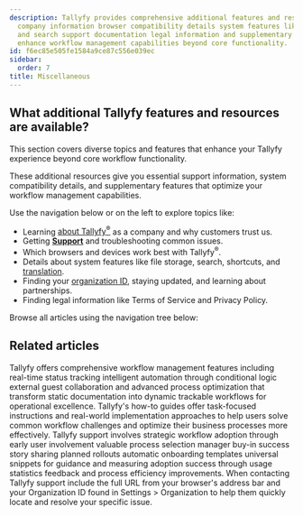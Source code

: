 ```yaml
---
description: Tallyfy provides comprehensive additional features and resources including
  company information browser compatibility details system features like file storage
  and search support documentation legal information and supplementary tools that
  enhance workflow management capabilities beyond core functionality.
id: f6ec85e505fe1584a9ce87c556e039ec
sidebar:
  order: 7
title: Miscellaneous
---
```


## What additional Tallyfy features and resources are available?

This section covers diverse topics and features that enhance your Tallyfy experience beyond core workflow functionality.

These additional resources give you essential support information, system compatibility details, and supplementary features that optimize your workflow management capabilities.

Use the navigation below or on the left to explore topics like:

- Learning [about Tallyfy<sup>®</sup>](/products/pro/miscellaneous/about-tallyfy/) as a company and why customers trust us.
- Getting **[Support](/products/pro/miscellaneous/support/)** and troubleshooting common issues.
- Which browsers and devices work best with Tallyfy<sup>®</sup>.
- Details about system features like file storage, search, shortcuts, and [translation](/products/pro/miscellaneous/how-can-i-translate-content-in-tallyfy/).
- Finding your [organization ID](/products/pro/miscellaneous/how-to-find-your-tallyfy-ids/), staying updated, and learning about partnerships.
- Finding legal information like Terms of Service and Privacy Policy.

Browse all articles using the navigation tree below:


<PageTree />


## Related articles
<CardGrid>
<LinkTitleCard header="<b>Tutorials > Key features</b>" href="/products/pro/tutorials/features/" > Tallyfy offers comprehensive workflow management features including real-time status tracking intelligent automation through conditional logic external guest collaboration and advanced process optimization that transform static documentation into dynamic trackable workflows for operational excellence. </LinkTitleCard>
<LinkTitleCard header="<b>Tutorials > How-to guides</b>" href="/products/pro/tutorials/how-to/" > Tallyfy's how-to guides offer task-focused instructions and real-world implementation approaches to help users solve common workflow challenges and optimize their business processes more effectively. </LinkTitleCard>
<LinkTitleCard header="<b>Miscellaneous > Support</b>" href="/products/pro/miscellaneous/support/" > Tallyfy support involves strategic workflow adoption through early user involvement valuable process selection manager buy-in success story sharing planned rollouts automatic onboarding templates universal snippets for guidance and measuring adoption success through usage statistics feedback and process efficiency improvements. </LinkTitleCard>
<LinkTitleCard header="<b>Support > Provide necessary info to Tallyfy's support team</b>" href="/products/pro/miscellaneous/support/how-to-provide-necessary-info-to-tallyfy-support/" > When contacting Tallyfy support include the full URL from your browser's address bar and your Organization ID found in Settings > Organization to help them quickly locate and resolve your specific issue. </LinkTitleCard>
</CardGrid>
